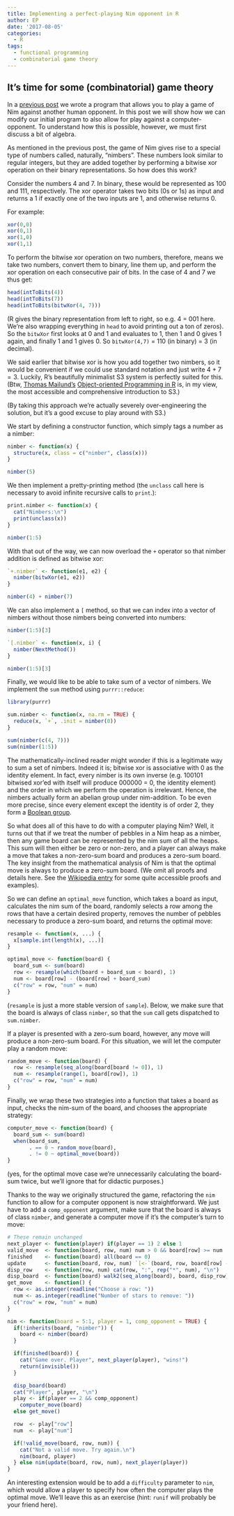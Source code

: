```yaml
---
title: Implementing a perfect-playing Nim opponent in R
author: EP
date: '2017-08-05'
categories:
  - R
tags:
  - functional programming
  - combinatorial game theory
---
```


## It's time for some (combinatorial) game theory

In a [previous post](/2017/08/04/implementing-nim-in-r) we wrote a program that 
allows you to play a game of Nim against another human opponent.  In this post
we will show how we can modify our initial program to also allow for play 
against a computer-opponent. To understand how this is possible, however, we 
must first discuss a bit of algebra.

As mentioned in the previous post, the game of Nim gives rise to a special type 
of numbers called, naturally, "nimbers". These numbers look similar to regular
integers, but they are added together by performing a bitwise xor operation on
their binary representations. So how does this work?

Consider the numbers 4 and 7. In binary, these would be represented as 100 and
111, respectively. The xor operator takes two bits (0s or 1s) as input and
returns a 1 if exactly one of the two inputs are 1, and otherwise returns 0. 

For example:

```r
xor(0,0)
xor(0,1)
xor(1,0)
xor(1,1)
```

To perform the bitwise xor operation on two numbers, therefore, means we
take two numbers, convert them to binary, line them up, and perform the xor
operation on each consecutive pair of bits. In the case of 4 and 7 we thus get:

```r
head(intToBits(4))
head(intToBits(7))
head(intToBits(bitwXor(4, 7)))
```

(R gives the binary representation from left to right, so e.g. 4 = 001 here.
We're also wrapping everything in `head` to avoid printing out a ton of zeros).
So the `bitwXor` first looks at 0 and 1 and evaluates to 1, then 1 and 0 gives 1
again, and finally 1 and 1 gives 0. So `bitwXor(4,7)` = 110 (in binary) = 3 (in
decimal).

We said earlier that bitwise xor is how you add together two nimbers, so it
would be convenient if we could use standard notation and just write $4 + 7 =
3$. Luckily, R's beautifully minimalist S3 system is perfectly suited for this.
(Btw, [Thomas Mailund's](https://twitter.com/thomasmailund) [Object-oriented
Programming in R](http://amzn.to/2vj3mVV) is, in my view, the most accessible
and comprehensive introduction to S3.)

(By taking this approach we're actually severely over-engineering the solution,
but it's a good excuse to play around with S3.)

We start by defining a constructor function, which simply tags a number as a
nimber:

```r
nimber <- function(x) {
  structure(x, class = c("nimber", class(x)))
}

nimber(5)
```

We then implement a pretty-printing method (the `unclass` call here is necessary
to avoid infinite recursive calls to `print`.):

```r
print.nimber <- function(x) {
  cat("Nimbers:\n")
  print(unclass(x))
}

nimber(1:5)
```

With that out of the way, we can now overload the `+` operator so that nimber
addition is defined as bitwise xor:

```r
`+.nimber` <- function(e1, e2) {
  nimber(bitwXor(e1, e2))
}

nimber(4) + nimber(7)
```

We can also implement a `[` method, so that we can index into a vector of
nimbers without those nimbers being converted into numbers:

```r
nimber(1:5)[3]

`[.nimber` <- function(x, i) {
  nimber(NextMethod())
}

nimber(1:5)[3]
```

Finally, we would like to be able to take sum of a vector of nimbers. We
implement the `sum` method using `purrr::reduce`:

```r
library(purrr)

sum.nimber <- function(x, na.rm = TRUE) {
  reduce(x, `+`, .init = nimber(0))
}

sum(nimber(c(4, 7)))
sum(nimber(1:5))
```

The mathematically-inclined reader might wonder if this is a legitimate way to
sum a set of nimbers. Indeed it is; bitwise xor is associative with 0 as the
identity element. In fact, every nimber is its own inverse (e.g. 100101 bitwised
xor'ed with itself will produce 000000 = 0, the identity element) and the order
in which we perform the operation is irrelevant. Hence, the nimbers actually
form an abelian group under nim-addition. To be even more precise, since every
element except the identity is of order 2, they form a
[Boolean group](https://proofwiki.org/wiki/Definition%3aBoolean_Group).

So what does all of this have to do with a computer playing Nim? Well, it turns
out that if we treat the number of pebbles in a Nim heap as a nimber, then any
game board can be represented by the nim sum of all the heaps. This sum will
then either be zero or non-zero, and a player can always make a move that takes
a non-zero-sum board and produces a zero-sum board. The key insight from the
mathematical analysis of Nim is that the optimal move is always to produce a
zero-sum board. (We omit all proofs and details here. See the
[Wikipedia entry](https://en.wikipedia.org/wiki/Nim#Mathematical_theory) for
some quite accessible proofs and examples).

So we can define an `optimal_move` function, which takes a board as input,
calculates the nim sum of the board, randomly selects a row among the rows that
have a certain desired property, removes the number of pebbles necessary to
produce a zero-sum board, and returns the optimal move:

```r
resample <- function(x, ...) {
  x[sample.int(length(x), ...)]
}

optimal_move <- function(board) {
  board_sum <- sum(board)
  row <- resample(which(board + board_sum < board), 1)
  num <- board[row] - (board[row] + board_sum)
  c("row" = row, "num" = num)
}
```

(`resample` is just a more stable version of `sample`). Below, we make sure that
the board is always of class `nimber`, so that the `sum` call gets dispatched to
`sum.nimber`.

If a player is presented with a zero-sum board, however, any move will produce a
non-zero-sum board. For this situation, we will let the computer play a random
move:

```r
random_move <- function(board) {
  row <- resample(seq_along(board[board != 0]), 1)
  num <- resample(range(1, board[row]), 1)
  c("row" = row, "num" = num)
}
```

Finally, we wrap these two strategies into a function that takes a board as
input, checks the nim-sum of the board, and chooses the appropriate strategy:

```r
computer_move <- function(board) {
  board_sum <- sum(board)
  when(board_sum,
       . == 0 ~ random_move(board),
       . != 0 ~ optimal_move(board))
}
```

(yes, for the optimal move case we're unnecessarily calculating the board-sum
twice, but we'll ignore that for didactic purposes.)

Thanks to the way we originally structured the game, refactoring the `nim` 
function to allow for a computer opponent is now straightforward. We just have
to add a `comp_opponent` argument, make sure that the board is always of class 
`nimber`, and generate a computer move if it's the computer's turn to move:

```r
# These remain unchanged
next_player <- function(player) if(player == 1) 2 else 1
valid_move  <- function(board, row, num) num > 0 && board[row] >= num
finished    <- function(board) all(board == 0)
update      <- function(board, row, num) `[<-`(board, row, board[row] - num)
disp_row    <- function(row, num) cat(row, ":", rep("*", num), "\n")
disp_board  <- function(board) walk2(seq_along(board), board, disp_row)
get_move    <- function() {
  row <- as.integer(readline("Choose a row: "))
  num <- as.integer(readline("Number of stars to remove: "))
  c("row" = row, "num" = num)
}

nim <- function(board = 5:1, player = 1, comp_opponent = TRUE) {
  if(!inherits(board, "nimber")) {
    board <- nimber(board)
  }

  if(finished(board)) {
    cat("Game over. Player", next_player(player), "wins!")
    return(invisible())
  }

  disp_board(board)
  cat("Player", player, "\n")
  play <- if(player == 2 && comp_opponent)
    computer_move(board)
  else get_move()

  row  <- play["row"]
  num  <- play["num"]

  if(!valid_move(board, row, num)) {
    cat("Not a valid move. Try again.\n")
    nim(board, player)
  } else nim(update(board, row, num), next_player(player))
}
```

An interesting extension would be to add a `difficulty` parameter to `nim`, 
which would allow a player to specify how often the computer plays the optimal
move. We'll leave this as an exercise (hint: `runif` will probably be your
friend here).
